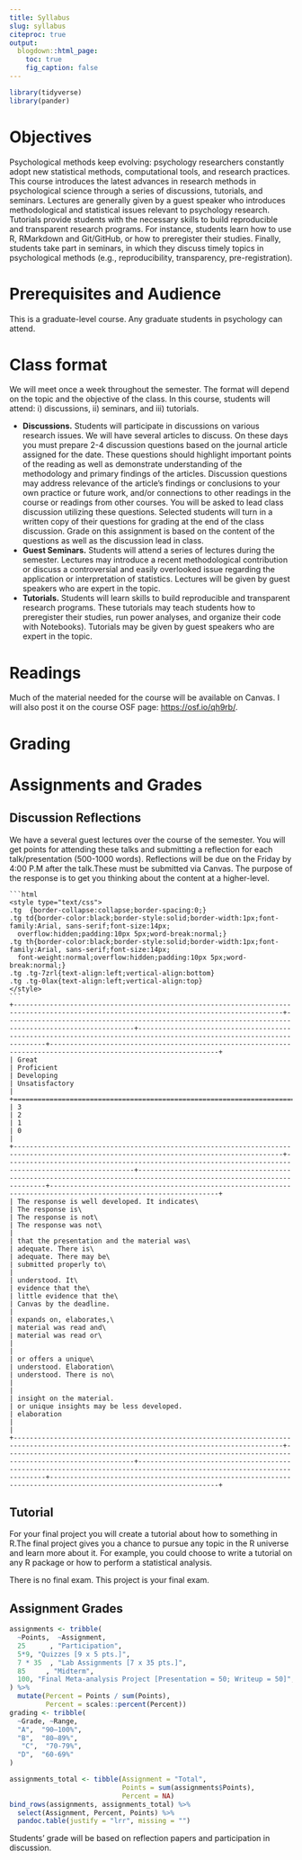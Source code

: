 ```yaml
---
title: Syllabus
slug: syllabus
citeproc: true
output:
  blogdown::html_page:
    toc: true
    fig_caption: false
---
```


```r
library(tidyverse)
library(pander)
```
# Objectives

Psychological methods keep evolving: psychology researchers constantly adopt new statistical methods, computational tools, and research practices. This course introduces the latest advances in research methods in psychological science through a series of discussions, tutorials, and seminars. Lectures are generally given by a guest speaker who introduces methodological and statistical issues relevant to psychology research. Tutorials provide students with the necessary skills to build reproducible and transparent research programs. For instance, students learn how to use R, RMarkdown and Git/GitHub, or how to preregister their studies. Finally, students take part in seminars, in which they discuss timely topics in psychological methods (e.g., reproducibility, transparency, pre-registration).

\vspace{.75cm}

# Prerequisites and Audience

This is a graduate-level course. Any graduate students in psychology can attend.

\vspace{.75cm}

# Class format

We will meet once a week throughout the semester. The format will depend on the topic and the objective of the class. In this course, students will attend: i) discussions, ii) seminars, and iii) tutorials.

-   **Discussions.** Students will participate in discussions on various research issues. We will have several articles to discuss. On these days you must prepare 2-4 discussion questions based on the journal article assigned for the date. These questions should highlight important points of the reading as well as demonstrate understanding of the methodology and primary findings of the articles. Discussion questions may address relevance of the article's findings or conclusions to your own practice or future work, and/or connections to other readings in the course or readings from other courses. You will be asked to lead class discussion utilizing these questions. Selected students will turn in a written copy of their questions for grading at the end of the class discussion. Grade on this assignment is based on the content of the questions as well as the discussion lead in class.
-   **Guest Seminars.** Students will attend a series of lectures during the semester. Lectures may introduce a recent methodological contribution or discuss a controversial and easily overlooked issue regarding the application or interpretation of statistics. Lectures will be given by guest speakers who are expert in the topic.
-   **Tutorials.** Students will learn skills to build reproducible and transparent research programs. These tutorials may teach students how to preregister their studies, run power analyses, and organize their code with Notebooks). Tutorials may be given by guest speakers who are expert in the topic.

\vspace{.75cm}

# Readings

Much of the material needed for the course will be available on Canvas. I will also post it on the course OSF page: <https://osf.io/qh9rb/>.


\vspace{.75cm}

# Grading

# Assignments and Grades

## Discussion Reflections

 We have a several guest lectures over the course of the semester. You will get points for attending these talks and submitting a reflection for each talk/presentation (500-1000 words). Reflections will be due on the Friday by 4:00 P.M after the talk.These must be submitted via Canvas. The purpose of the response is to get you thinking about the content at a higher-level.


    ```html
    <style type="text/css">
    .tg  {border-collapse:collapse;border-spacing:0;}
    .tg td{border-color:black;border-style:solid;border-width:1px;font-family:Arial, sans-serif;font-size:14px;
      overflow:hidden;padding:10px 5px;word-break:normal;}
    .tg th{border-color:black;border-style:solid;border-width:1px;font-family:Arial, sans-serif;font-size:14px;
      font-weight:normal;overflow:hidden;padding:10px 5px;word-break:normal;}
    .tg .tg-7zrl{text-align:left;vertical-align:bottom}
    .tg .tg-0lax{text-align:left;vertical-align:top}
    </style>
    ```
    +-----------------------------------------------------------------------------------------------------------------------------------------+------------------------------------------------------------------------------------------------------+---------------------------------------------------------------------------------------------------------------------+----------------------------------------------------------------------------------------------------------------+
    | Great                                                                                                                                   | Proficient                                                                                           | Developing                                                                                                          | Unsatisfactory                                                                                                 |
    +=========================================================================================================================================+======================================================================================================+=====================================================================================================================+================================================================================================================+
    | 3                                                                                                                                       | 2                                                                                                    | 1                                                                                                                   | 0                                                                                                              |
    +-----------------------------------------------------------------------------------------------------------------------------------------+------------------------------------------------------------------------------------------------------+---------------------------------------------------------------------------------------------------------------------+----------------------------------------------------------------------------------------------------------------+
    | The response is well developed. It indicates\                                                                                           | The response is\                                                                                     | The response is not\                                                                                                | The response was not\                                                                                          |
    | that the presentation and the material was\                                                                                             | adequate. There is\                                                                                  | adequate. There may be\                                                                                             | submitted properly to\                                                                                         |
    | understood. It\                                                                                                                         | evidence that the\                                                                                   | little evidence that the\                                                                                           | Canvas by the deadline.                                                                                        |
    | expands on, elaborates,\                                                                                                                | material was read and\                                                                               | material was read or\                                                                                               |                                                                                                                |
    | or offers a unique\                                                                                                                     | understood. Elaboration\                                                                             | understood. There is no\                                                                                            |                                                                                                                |
    | insight on the material.                                                                                                                | or unique insights may be less developed.                                                            | elaboration                                                                                                         |                                                                                                                |
    +-----------------------------------------------------------------------------------------------------------------------------------------+------------------------------------------------------------------------------------------------------+---------------------------------------------------------------------------------------------------------------------+----------------------------------------------------------------------------------------------------------------+

##  Tutorial

For your final project you will create a tutorial about how to something in R.The final project gives you a chance to pursue any topic in the R universe and learn more about it. For example, you could choose to write a tutorial on any R package or how to perform a statistical analysis.

There is no final exam. This project is your final exam.

## Assignment Grades

```r
assignments <- tribble(
  ~Points,  ~Assignment,
  25      , "Participation",
  5*9, "Quizzes [9 x 5 pts.]",
  7 * 35  , "Lab Assignments [7 x 35 pts.]",
  85     , "Midterm",
  100, "Final Meta-analysis Project [Presentation = 50; Writeup = 50]",
) %>%
  mutate(Percent = Points / sum(Points),
         Percent = scales::percent(Percent)) 
grading <- tribble(
  ~Grade, ~Range,
  "A",  "90–100%",
  "B",  "80–89%",
   "C",  "70-79%", 
  "D",  "60-69%"
)
```

```r
assignments_total <- tibble(Assignment = "Total",
                            Points = sum(assignments$Points),
                            Percent = NA)
bind_rows(assignments, assignments_total) %>% 
  select(Assignment, Percent, Points) %>% 
  pandoc.table(justify = "lrr", missing = "")
```

Students' grade will be based on reflection papers and participation in discussion.
